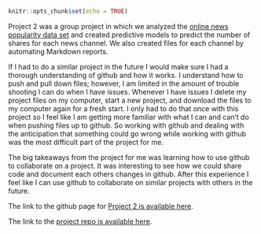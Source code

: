 

```r
knitr::opts_chunk$set(echo = TRUE)
```

Project 2 was a group project in which we analyzed the [online news popularity data set](https://archive.ics.uci.edu/ml/datasets/Online+News+Popularity) and created predictive models to predict the number of shares for each news channel.  We also created files for each channel by automating Markdown reports.

If I had to do a similar project in the future I would make sure I had a thorough understanding of github and how it works.  I understand how to push and pull down files; however, I am limited in the amount of trouble shooting I can do when I have issues.  Whenever I have issues I delete my project files on my computer, start a new project, and download the files to my computer again for a fresh start.  I only had to do that once with this project so I feel like I am getting more familiar with what I can and can't do when pushing files up to github.  So working with github and dealing with the anticipation that something could go wrong while working with github was the most difficult part of the project for me.  

The big takeaways from the project for me was learning how to use github to collaborate on a project.  It was interesting to see how we could share code and document each others changes in github. After this experience I feel like I can use github to collaborate on similar projects with others in the future.

The link to the github page for [Project 2 is available here](https://chennadebrown.github.io/Project-2/).

The link to the [project repo is available here](https://github.com/ChennadeBrown/Project-2).

